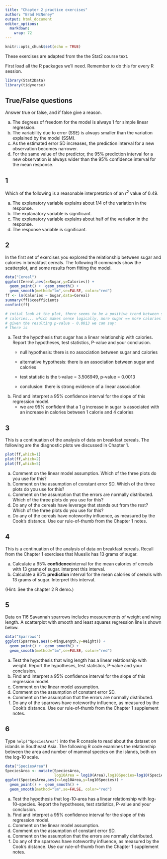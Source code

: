 ```yaml
---
title: "Chapter 2 practice exercises"
author: "Brad McNeney"
output: html_document
editor_options: 
  markdown: 
    wrap: 72
---
```


```r
knitr::opts_chunk$set(echo = TRUE)
```

These exercises are adapted from the the Stat2 course text.

First load all the R packages we'll need. Remember to do this for every
R session.

```r
library(Stat2Data)
library(tidyverse)
```

## True/False questions

Answer true or false, and if false give a reason.

a.  The degrees of freedom for the model is always 1 for simple linear
    regression.
b.  The variability due to error (SSE) is always smaller than the
    variation explained by the model (SSM).
c.  As the estimated error SD increases, the prediction interval for a
    new observation becomes narrower.
d.  For the same value of the predictor, the 95% prediction interval for
    a new observation is always wider than the 95% confidence interval
    for the mean response.

## 1

Which of the following is a reasonable interpretation of an $r^2$ value
of 0.49.

a.  The explanatory variable explains about 1/4 of the variation in the
    response.
b.  The explanatory variable is significant.
c.  The explanatory variable explains about half of the variation in the
    response.
d.  The response variable is significant.

## 2

In the first set of exercises you explored the relationship between
sugar and calories in breakfast cereals. The following R commands show
the scatterplot, and some results from fitting the model.

```r
data("Cereal")
ggplot(Cereal,aes(x=Sugar,y=Calories)) +
  geom_point() +  geom_smooth() + 
  geom_smooth(method="lm",se=FALSE, color="red")
ff <- lm(Calories ~ Sugar,data=Cereal)
summary(ff)$coefficients
confint(ff)

# intial look at the plot, there seems to be a positive trend between sugar and 
# calories... which makes sense logically, more sugar == more calories 
# given the resulting p-value - 0.0013 we can say:
# there is 
```

a.  Test the hypothesis that sugar has a linear relationship with
    calories. Report the hypotheses, test statistics, P-value and your
    conclusion.
    -   null hypothesis: there is no association between sugar and
        calories

    -   alternative hypothesis: there is an association between sugar
        and calories

    -   test statistic is the t-value = 3.506949, p-value = 0.0013

    -   conclusion: there is strong evidence of a linear association
b.  Find and interpret a 95% confidence interval for the slope of this
    regression model.
    -   we are 95% confident that a 1 g increase in sugar is associated
        with an increase in calories between 1 calorie and 4 calories

## 3

This is a continuation of the analysis of data on breakfast cereals. The
following are the diagnostic plots we discussed in Chapter 1.

```r
plot(ff,which=1)
plot(ff,which=2)
plot(ff,which=5)
```

a.  Comment on the linear model assumption. Which of the three plots do
    you use for this?
b.  Comment on the assumption of constant error SD. Which of the three
    plots do you use for this?
c.  Comment on the assumption that the errors are normally distributed.
    Which of the three plots do you use for this?
d.  Do any of the cereals have leverage that stands out from the rest?
    Which of the three plots do you use for this?
e.  Do any of the cereals have noteworthy influence, as measured by the
    Cook's distance. Use our rule-of-thumb from the Chapter 1 notes.

## 4

This is a continuation of the analysis of data on breakfast cereals.
Recall from the Chapter 1 exercises that Mueslix has 13 grams of sugar.

a.  Calculate a 95% **confidence**interval for the mean calories of
    cereals with 13 grams of sugar. Interpret this interval.
b.  Calculate a 95% **prediction** interval for the mean calories of
    cereals with 13 grams of sugar. Interpret this interval.

(Hint: See the chapter 2 R demo.)

## 5

Data on 116 Savannah sparrows includes measurements of weight and wing
length. A scatterplot with smooth and least squares regression line is
shown below.

```r
data("Sparrows")
ggplot(Sparrows,aes(x=WingLength,y=Weight)) +
  geom_point() +  geom_smooth() + 
  geom_smooth(method="lm",se=FALSE, color="red")
```

a.  Test the hypothesis that wing length has a linear relationship with
    weight. Report the hypotheses, test statistics, P-value and your
    conclusion.
b.  Find and interpret a 95% confidence interval for the slope of this
    regression model.
c.  Comment on the linear model assumption.
d.  Comment on the assumption of constant error SD.
e.  Comment on the assumption that the errors are normally distributed.
f.  Do any of the sparrows have noteworthy influence, as measured by the
    Cook's distance. Use our rule-of-thumb from the Chapter 1 supplement
    notes.

## 6

Type `help("SpeciesArea")` into the R console to read about the dataset
on islands in Southeast Asia. The following R code examines the
relationship between the area and number of mammal species on the
islands, both on the log-10 scale.

```r
data("SpeciesArea")
SpeciesArea <- mutate(SpeciesArea,
                      log10Area = log10(Area),log10Species=log10(Species))
ggplot(SpeciesArea,aes(x=log10Area,y=log10Species)) + 
  geom_point() +  geom_smooth() + 
  geom_smooth(method="lm",se=FALSE, color="red")
```

a.  Test the hypothesis that log-10-area has a linear relationship with
    log-10-species. Report the hypotheses, test statistics, P-value and
    your conclusion.
b.  Find and interpret a 95% confidence interval for the slope of this
    regression model.
c.  Comment on the linear model assumption.
d.  Comment on the assumption of constant error SD.
e.  Comment on the assumption that the errors are normally distributed.
f.  Do any of the sparrows have noteworthy influence, as measured by the
    Cook's distance. Use our rule-of-thumb from the Chapter 1 supplement
    notes.
